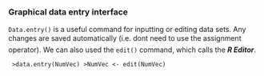 ### Graphical data entry interface

``Data.entry()`` is a useful  command for inputting or editing data sets. Any
changes are saved automatically (i.e. dont need to use the assignment
operator). We can also used the ``edit()`` command, which calls the ***R Editor***.

<code>
>data.entry(NumVec)
>NumVec <- edit(NumVec)
</code>

